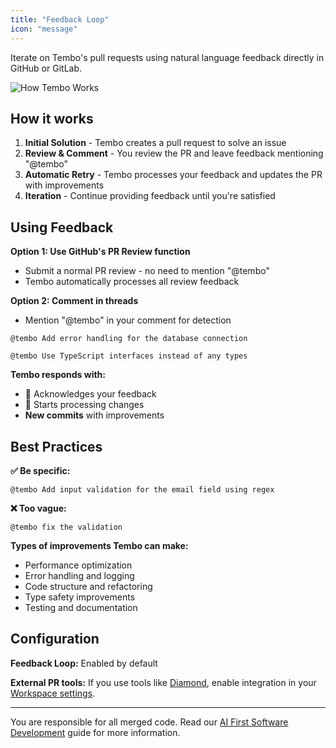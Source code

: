 ```yaml
---
title: "Feedback Loop"
icon: "message"
---
```


Iterate on Tembo's pull requests using natural language feedback directly in GitHub or GitLab.

![How Tembo Works](/images/feedback-loop.png)

## How it works

1. **Initial Solution** - Tembo creates a pull request to solve an issue
2. **Review & Comment** - You review the PR and leave feedback mentioning "@tembo"  
3. **Automatic Retry** - Tembo processes your feedback and updates the PR with improvements
4. **Iteration** - Continue providing feedback until you're satisfied

## Using Feedback

**Option 1: Use GitHub's PR Review function**
- Submit a normal PR review - no need to mention "@tembo"
- Tembo automatically processes all review feedback

**Option 2: Comment in threads**
- Mention "@tembo" in your comment for detection

```
@tembo Add error handling for the database connection
```

```
@tembo Use TypeScript interfaces instead of any types
```

**Tembo responds with:**
- **👀** Acknowledges your feedback
- **🚀** Starts processing changes
- **New commits** with improvements

## Best Practices

**✅ Be specific:**
```
@tembo Add input validation for the email field using regex
```

**❌ Too vague:**
```
@tembo fix the validation
```

**Types of improvements Tembo can make:**
- Performance optimization
- Error handling and logging
- Code structure and refactoring
- Type safety improvements
- Testing and documentation

## Configuration

**Feedback Loop:** Enabled by default

**External PR tools:** If you use tools like [Diamond](https://diamond.graphite.dev/), enable integration in your [Workspace settings](https://app.tembo.io/settings/organization).

---

You are responsible for all merged code. Read our [AI First Software Development](https://github.com/tembo/aifsd) guide for more information.
